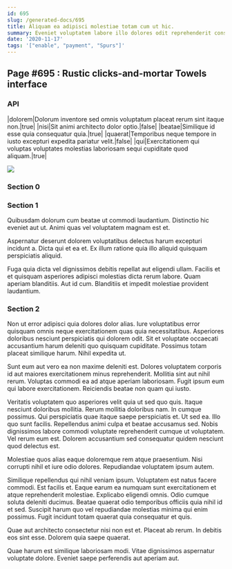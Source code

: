 ```yaml
---
id: 695
slug: /generated-docs/695
title: Aliquam ea adipisci molestiae totam cum ut hic.
summary: Eveniet voluptatem labore illo dolores odit reprehenderit consequatur.
date: '2020-11-17'
tags: '["enable", "payment", "Spurs"]'
---
```


## Page #695 : Rustic clicks-and-mortar Towels interface
### API

|dolorem|Dolorum inventore sed omnis voluptatum placeat rerum sint itaque non.|true|
|nisi|Sit animi architecto dolor optio.|false|
|beatae|Similique id esse quia consequatur quia.|true|
|quaerat|Temporibus neque tempore in iusto excepturi expedita pariatur velit.|false|
|qui|Exercitationem qui voluptas voluptates molestias laboriosam sequi cupiditate quod aliquam.|true|


![](/assets/cats-3.jpg)

<Partial0 />


### Section 0

### Section 1
Quibusdam dolorum cum beatae ut commodi laudantium. Distinctio hic eveniet aut ut. Animi quas vel voluptatem magnam est et.
 Aspernatur deserunt dolorem voluptatibus delectus harum excepturi incidunt a. Dicta qui et ea et. Ex illum ratione quia illo aliquid quisquam perspiciatis aliquid.
 Fuga quia dicta vel dignissimos debitis repellat aut eligendi ullam. Facilis et et quisquam asperiores adipisci molestias dicta rerum labore. Quam aperiam blanditiis. Aut id cum. Blanditiis et impedit molestiae provident laudantium.
### Section 2
Non ut error adipisci quia dolores dolor alias. Iure voluptatibus error quisquam omnis neque exercitationem quas quia necessitatibus. Asperiores doloribus nesciunt perspiciatis qui dolorem odit. Sit et voluptate occaecati accusantium harum deleniti quo quisquam cupiditate. Possimus totam placeat similique harum. Nihil expedita ut.
 Sunt eum aut vero ea non maxime deleniti est. Dolores voluptatem corporis id aut maiores exercitationem minus reprehenderit. Mollitia sint aut nihil rerum. Voluptas commodi ea ad atque aperiam laboriosam. Fugit ipsum eum qui labore exercitationem. Reiciendis beatae non quam qui iusto.
 Veritatis voluptatem quo asperiores velit quia ut sed quo quis. Itaque nesciunt doloribus mollitia. Rerum mollitia doloribus nam. In cumque possimus. Qui perspiciatis quae itaque saepe perspiciatis et.
Ut sed ea. Illo quo sunt facilis. Repellendus animi culpa et beatae accusamus sed. Nobis dignissimos labore commodi voluptate reprehenderit cumque ut voluptatem. Vel rerum eum est. Dolorem accusantium sed consequatur quidem nesciunt quod delectus est.
 Molestiae quos alias eaque doloremque rem atque praesentium. Nisi corrupti nihil et iure odio dolores. Repudiandae voluptatem ipsum autem.
 Similique repellendus qui nihil veniam ipsum. Voluptatem est natus facere commodi. Est facilis et. Eaque earum ea numquam sunt exercitationem et atque reprehenderit molestiae.
Explicabo eligendi omnis. Odio cumque soluta deleniti ducimus. Beatae quaerat odio temporibus officiis quia nihil id et sed. Suscipit harum quo vel repudiandae molestias minima qui enim possimus. Fugit incidunt totam quaerat quia consequatur et quis.
 Quae aut architecto consectetur nisi non est et. Placeat ab rerum. In debitis eos sint esse. Dolorem quia saepe quaerat.
 Quae harum est similique laboriosam modi. Vitae dignissimos aspernatur voluptate dolore. Eveniet saepe perferendis aut aperiam aut.
